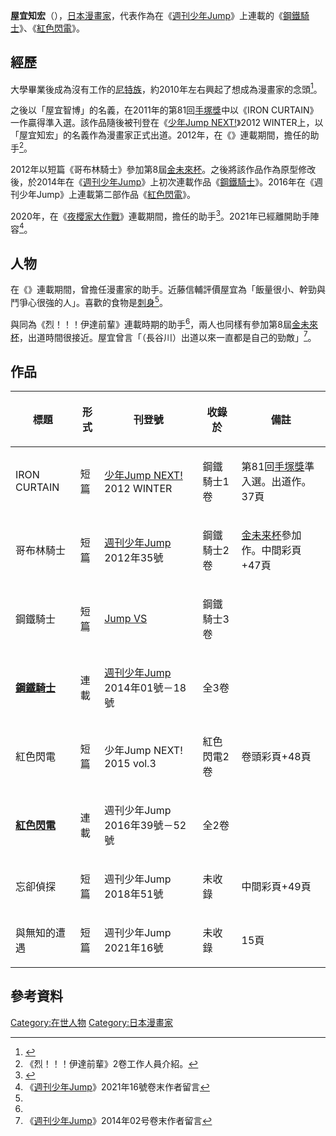 {{Infobox comics creator
|名稱=屋宜知宏
|圖片=
|圖片尺寸=
|本名=
|日文名稱=屋宜 知宏
|平假名=やぎ ともひろ
|羅馬拼音=Yagi Tomohiro
|筆名=屋宜智博
|性別=
|出生日期=
|出生地點=
|逝世日期=
|逝世地點=
|國籍={{JPN}}
}}
'''屋宜知宏'''（{{Lang-ja|屋宜 知宏}}），[[日本漫畫家|日本漫畫家]]，代表作為在《[[週刊少年Jump|週刊少年Jump]]》上連載的《[[鋼鐵騎士|鋼鐵騎士]]》、《[[紅色閃電|紅色閃電]]》。

== 經歷 ==
大學畢業後成為沒有工作的[[尼特族|尼特族]]，約2010年左右興起了想成為漫畫家的念頭<ref>{{Cite web|url=http://books.shueisha.co.jp/CGI/search/syousai_put.cgi?isbn_cd=978-4-08-880061-5&mode=1|title=アイアンナイト/1|accessdate=2015-02-15|language=ja|archive-date=2015-11-06|archive-url=https://web.archive.org/web/20151106101900/http://books.shueisha.co.jp/CGI/search/syousai_put.cgi?isbn_cd=978-4-08-880061-5&mode=1|dead-url=no}}</ref>。

之後以「屋宜智博」的名義，在2011年的第81回[[手塚獎|手塚獎]]中以《IRON CURTAIN》一作贏得準入選。該作品隨後被刊登在《[[少年Jump_NEXT!|少年Jump NEXT!]]》2012 WINTER上，以「屋宜知宏」的名義作為漫畫家正式出道。2012年，在《{{link-ja|烈！！！伊達前輩|烈!!!伊達先パイ}}》連載期間，擔任{{Link-ja|近藤信輔}}的助手<ref name="date2">《烈！！！伊達前輩》2卷工作人員介紹。</ref>。

2012年以短篇《哥布林騎士》參加第8屆[[金未來杯|金未來杯]]。之後將該作品作為原型修改後，於2014年在《[[週刊少年Jump|週刊少年Jump]]》上初次連載作品《[[鋼鐵騎士|鋼鐵騎士]]》。2016年在《週刊少年Jump》上連載第二部作品《[[紅色閃電|紅色閃電]]》。

2020年，在《[[夜櫻家大作戰|夜櫻家大作戰]]》連載期間，擔任{{link-ja|權平ひつじ|権平ひつじ}}的助手<ref>{{Cite web|url=https://www.s-manga.net/items/contents.html?isbn=978-4-08-882178-8|title=夜桜さんちの大作戦 1 / 権平 ひつじ|accessdate=2020-02-09|language=ja|archive-date=2020-11-07|archive-url=https://web.archive.org/web/20201107172706/https://www.s-manga.net/items/contents.html?isbn=978-4-08-882178-8|dead-url=no}}</ref>。2021年已經離開助手陣容<ref>《[[週刊少年Jump|週刊少年Jump]]》2021年16號卷末作者留言</ref>。

== 人物 ==
在《{{link-ja|烈！！！伊達前輩|烈!!!伊達先パイ}}》連載期間，曾擔任漫畫家{{Link-ja|近藤信輔}}的助手。近藤信輔評價屋宜為「飯量很小、幹勁與鬥爭心很強的人」。喜歡的食物是[[刺身|刺身]]<ref name="date2"/>。

與{{Link-ja|長谷川智廣|長谷川智広}}同為《烈！！！伊達前輩》連載時期的助手<ref name="date2"/>，兩人也同樣有參加第8屆[[金未來杯|金未來杯]]，出道時間很接近。屋宜曾言「（長谷川）出道以來一直都是自己的勁敵」<ref>《[[週刊少年Jump|週刊少年Jump]]》2014年02号卷末作者留言</ref>。

== 作品 ==
{| class="wikitable" style="font-size:small;"
! 標題 !! 形式 !! 刊登號 !! 收錄於 !! 備註 
|-
| IRON CURTAIN || 短篇 || [[少年Jump_NEXT!|少年Jump NEXT!]] 2012 WINTER || 鋼鐵騎士1卷 || 第81回[[手塚獎|手塚獎]]準入選。出道作。37頁
|-
| 哥布林騎士<br>{{lang|ja|ゴブリンナイト}} || 短篇 || [[週刊少年Jump|週刊少年Jump]] 2012年35號 || 鋼鐵騎士2卷 || [[金未来杯|金未来杯]]參加作。中間彩頁+47頁
|-
| 鋼鐵騎士<br>{{lang|ja|アイアンナイト}} || 短篇 || [[週刊少年Jump的增刊號|Jump VS]] || 鋼鐵騎士3卷 || 
|-
| '''[[鋼鐵騎士|鋼鐵騎士]]''' || 連載 || [[週刊少年Jump|週刊少年Jump]] 2014年01號－18號 || 全3卷 || 
|-
| 紅色閃電<br>{{lang|ja|レッドスプライト}} || 短篇 || 少年Jump NEXT! 2015 vol.3 || 紅色閃電2卷 || 卷頭彩頁+48頁
|-
| '''[[紅色閃電|紅色閃電]]''' || 連載 || 週刊少年Jump 2016年39號－52號 || 全2卷 ||
|-
| 忘卻偵探<br>{{lang|ja|忘レ物探偵}} || 短篇 || 週刊少年Jump 2018年51號 || 未收錄 || 中間彩頁+49頁
|-
| 與無知的遭遇<br>{{lang|ja|無智との遭遇}} || 短篇 || 週刊少年Jump 2021年16號 || 未收錄 || 15頁
|}

== 參考資料 ==
{{Reflist}}

{{DEFAULTSORT:Yagi Tomohiro}}
[[Category:在世人物|Category:在世人物]]
[[Category:日本漫畫家|Category:日本漫畫家]]